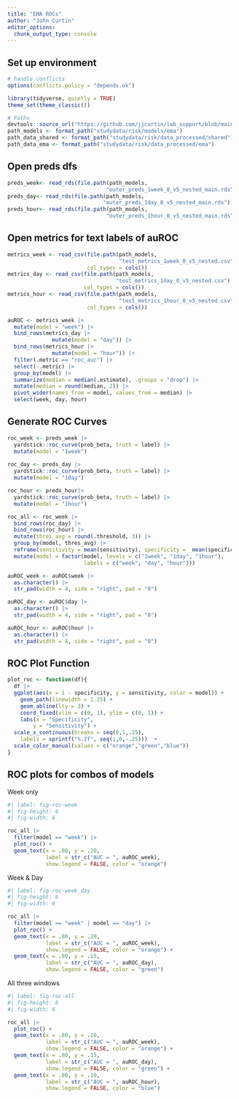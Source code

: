 ```yaml
---
title: "EMA ROCs"
author: "John Curtin"
editor_options: 
  chunk_output_type: console
---
```


## Set up environment
```r
# handle conflicts
options(conflicts.policy = "depends.ok")

library(tidyverse, quietly = TRUE)
theme_set(theme_classic()) 

# Paths
devtools::source_url("https://github.com/jjcurtin/lab_support/blob/main/format_path.R?raw=true")
path_models <- format_path("studydata/risk/models/ema")
path_data_shared <- format_path("studydata/risk/data_processed/shared")
path_data_ema <- format_path("studydata/risk/data_processed/ema")
```

## Open preds dfs
```r
preds_week<- read_rds(file.path(path_models, 
                               "outer_preds_1week_0_v5_nested_main.rds"))
preds_day<- read_rds(file.path(path_models, 
                              "outer_preds_1day_0_v5_nested_main.rds"))
preds_hour<- read_rds(file.path(path_models, 
                               "outer_preds_1hour_0_v5_nested_main.rds"))
```

## Open metrics for text labels of auROC
```r
metrics_week <- read_csv(file.path(path_models, 
                                   "test_metrics_1week_0_v5_nested.csv"),
                         col_types = cols())
metrics_day <- read_csv(file.path(path_models, 
                                  "test_metrics_1day_0_v5_nested.csv"),
                        col_types = cols())
metrics_hour <- read_csv(file.path(path_models, 
                                   "test_metrics_1hour_0_v5_nested.csv"),
                         col_types = cols())

auROC <- metrics_week |> 
  mutate(model = "week") |> 
  bind_rows(metrics_day |> 
              mutate(model = "day")) |> 
  bind_rows(metrics_hour |> 
              mutate(model = "hour")) |> 
  filter(.metric == "roc_auc") |>
  select(-.metric) |> 
  group_by(model) |> 
  summarize(median = median(.estimate), .groups = "drop") |> 
  mutate(median = round(median, 2)) |> 
  pivot_wider(names_from = model, values_from = median) |> 
  select(week, day, hour)
```

## Generate ROC Curves
```r
roc_week <- preds_week |> 
  yardstick::roc_curve(prob_beta, truth = label) |> 
  mutate(model = "1week")
  
roc_day <- preds_day |> 
  yardstick::roc_curve(prob_beta, truth = label) |> 
  mutate(model = "1day")

roc_hour <- preds_hour|> 
  yardstick::roc_curve(prob_beta, truth = label) |> 
  mutate(model = "1hour")

roc_all <- roc_week |> 
  bind_rows(roc_day) |> 
  bind_rows(roc_hour) |> 
  mutate(thres_avg = round(.threshold, 3)) |> 
  group_by(model, thres_avg) |> 
  reframe(sensitivity = mean(sensitivity), specificity =  mean(specificity)) |> 
  mutate(model = factor(model, levels = c("1week", "1day", "1hour"),
                        labels = c("week", "day", "hour")))

auROC_week <- auROC$week |>
  as.character() |>
  str_pad(width = 4, side = "right", pad = "0")

auROC_day <- auROC$day |>
  as.character() |>
  str_pad(width = 4, side = "right", pad = "0")

auROC_hour <- auROC$hour |>
  as.character() |>
  str_pad(width = 4, side = "right", pad = "0")
```

## ROC Plot Function

```r
plot_roc <- function(df){
  df |> 
  ggplot(aes(x = 1 - specificity, y = sensitivity, color = model)) +
    geom_path(linewidth = 1.25) +
    geom_abline(lty = 3) +
    coord_fixed(xlim = c(0, 1), ylim = c(0, 1)) +
    labs(x = "Specificity",
        y = "Sensitivity") +
  scale_x_continuous(breaks = seq(0,1,.25),
    labels = sprintf("%.2f", seq(1,0,-.25)))  +
  scale_color_manual(values = c("orange","green","blue"))
}
```


## ROC plots for combos of models

Week only
```r
#| label: fig-roc-week
#| fig-height: 6
#| fig-width: 6

roc_all |>
  filter(model == "week") |>
  plot_roc() +
  geom_text(x = .80, y = .20,
            label = str_c("AUC = ", auROC_week),
            show.legend = FALSE, color = "orange")
```

Week & Day
```r
#| label: fig-roc-week_day
#| fig-height: 6
#| fig-width: 6

roc_all |>
  filter(model == "week" | model == "day") |>
  plot_roc() +
  geom_text(x = .80, y = .20,
            label = str_c("AUC = ", auROC_week),
            show.legend = FALSE, color = "orange") +
  geom_text(x = .80, y = .15,
            label = str_c("AUC = ", auROC_day),
            show.legend = FALSE, color = "green")
```

All three windows
```r
#| label: fig-roc-all
#| fig-height: 6
#| fig-width: 6

roc_all |>
  plot_roc() +
  geom_text(x = .80, y = .20,
            label = str_c("AUC = ", auROC_week),
            show.legend = FALSE, color = "orange") +
  geom_text(x = .80, y = .15,
            label = str_c("AUC = ", auROC_day),
            show.legend = FALSE, color = "green") +
  geom_text(x = .80, y = .10,
            label = str_c("AUC = ", auROC_hour),
            show.legend = FALSE, color = "blue")
```